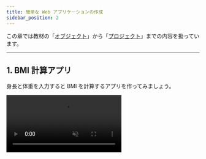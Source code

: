 ```yaml
---
title: 簡単な Web アプリケーションの作成
sidebar_position: 2
---
```



この章では教材の「[オブジェクト](/docs/trial-session/object/)」から「[プロジェクト](/docs/trial-session/project/)」までの内容を扱っています。

---

## 1. BMI 計算アプリ

身長と体重を入力すると BMI を計算するアプリを作ってみましょう。

<video src={bmiVideo} controls muted autoPlay loop />

### 解答例

<Answer>

```html title="index.html"
<h1>BMI計算アプリ</h1>
<p><input id="height" /> cm</p>
<p><input id="weight" /> kg</p>
<button id="calc-button">BMIを計算する</button>
<p>BMIは……</p>
<p id="answer">？？</p>
<p>です！</p>
```

```javascript title="script.js"
const height = document.getElementById("height");
const weight = document.getElementById("weight");

const calcButton = document.getElementById("calc-button");

const answer = document.getElementById("answer");

calcButton.onclick = () => {
  answer.textContent = weight.value / (height.value / 100) ** 2;
};
```

<ViewSource url={import.meta.url} path="_samples/bmi" />

</Answer>

---

## 2. 電卓アプリ

入力した 2 つの値の四則演算ができる、簡易的な計算アプリを作ってみましょう。

### ルール

- 2 つの数値と、演算子 `+`、`-`、`*`、`/` のうちいずれか 1 つを選択できます
- `計算` ボタンをクリックすると、計算結果が表示されます

<video src={calculatorVideo} controls muted autoPlay loop />

### STEP 1

まずは、数値の入力欄を作り、入力された値を取得してみましょう。

- 入力欄は `input` タグで作成できます。`type` 属性に `number` を指定することで、入力を数値のみに限定することができます。

  ```html title="index.html"
  <input id="number1" type="number" />
  ```

- 入力された数値は、`document.getElementById` 関数が返すオブジェクトの `value` プロパティに格納されています。
- ただし、文字列として格納されているので、四則演算を行うには数値に変換する必要があります。文字列を数値に変換するには、`Number()` を使います。

  ```javascript
  const number = Number("1"); // 1
  ```

- 2 つの入力欄とボタンを配置し、ボタンを押すと入力された 2 つの数の和が表示されるようにしてみましょう。

  ```html title="index.html"
  <input id="number1" type="number" />
  <input id="number2" type="number" />
  <button id="calculate-button" type="button">計算</button>
  <div id="result"></div>
  ```

  ```javascript title="script.js"
  const calculateButton = document.getElementById("calculate-button");
  const number1 = document.getElementById("number1");
  const number2 = document.getElementById("number2");
  const result = document.getElementById("result");

  function calculate() {
    const inputNumber1 = Number(number1.value);
    const inputNumber2 = Number(number2.value);
    result.textContent = inputNumber1 + inputNumber2;
  }
  calculateButton.onclick = calculate;
  ```

### STEP 2

次に、演算子を選択できるプルダウンメニューを作りましょう。

- プルダウンメニューは、`select` タグと `option` タグを使って実現できます。1 つ 1 つの選択肢を `option` タグで作成し、全体を `select` タグで囲みます。

  ```html title="index.html"
  <select id="fruit-select">
    <option value="strawberry">イチゴ</option>
    <option value="apple">リンゴ</option>
    <option value="banana">バナナ</option>
  </select>
  ```

- `select` 要素を `document.getElementById` 関数で取得します。返されたオブジェクトの `value` プロパティには、プルダウンメニューで選択されている選択肢の `value` 属性に指定されている文字列が格納されています。

  ```javascript title="script.js"
  const fruitSelect = document.getElementById("fruit-select");

  // "strawberry", "apple", "banana" のいずれか
  document.write(fruitSelect.value);
  ```

- 演算子 `+`、`-`、`*`、`/` の中から 1 つ選択できるプルダウンメニューを作り、選ばれた演算子に応じた計算結果が表示されるようにしましょう。
- 余裕がある人は、0 で割ろうとした時に計算結果の代わりにエラーメッセージが表示されるようにしてみましょう。

### 解答例

<Answer>

```html title="index.html"
<input id="number1" type="number" />
<select id="operator">
  <option value="+">+</option>
  <option value="-">-</option>
  <option value="*">*</option>
  <option value="/">/</option>
</select>
<input id="number2" type="number" />
<button id="calculate-button" type="button">計算</button>
<div id="result"></div>
```

```javascript title="script.js"
const calculateButton = document.getElementById("calculate-button");
const number1 = document.getElementById("number1");
const number2 = document.getElementById("number2");
const operator = document.getElementById("operator");
const result = document.getElementById("result");

function calculate() {
  const inputNumber1 = Number(number1.value);
  const inputNumber2 = Number(number2.value);
  if (operator.value === "/" && inputNumber2 === 0) {
    result.textContent = "0で割ることはできません。";
    result.style.color = "red";
  } else {
    if (operator.value === "+")
      result.textContent = inputNumber1 + inputNumber2;
    if (operator.value === "-")
      result.textContent = inputNumber1 - inputNumber2;
    if (operator.value === "*")
      result.textContent = inputNumber1 * inputNumber2;
    if (operator.value === "/")
      result.textContent = inputNumber1 / inputNumber2;
    result.style.color = "black";
  }
}
calculateButton.onclick = calculate;
```

<ViewSource url={import.meta.url} path="_samples/calculator" />

</Answer>

---

## 3. 成績改竄

田中君の成績を格納したオブジェクトがあります。

```javascript
let tanaka = {
  name: "田中",
  scores: {
    math: 80,
    science: 90,
  },
};
```

しかしながら田中君は、親に数学、理科の成績を高く見せたいと考えました。
下を満たすプログラムを作成して下さい。

- HTML を読み込むと、`成績:数学...80点、理科...90点` と表示される
- ボタンを押すと、`成績:数学...100点、理科...100点` と表示される
- ただし、JavaScript は `tanaka` オブジェクトのみを参照する。新しい成績格納オブジェクトを作ってはならない。

すなわち、

```javascript
HTML要素.textContent =
  "成績:数学..." +
  tanaka.scores.math +
  "点、理科..." +
  tanaka.scores.science +
  "点";
```

というコードを含めることを条件とします。

<video src={objectEventVideo} controls muted autoPlay loop />

### 解答例

<Answer>

```html title="index.html"
<div id="academic-performance">成績:数学...80点、理科...90点</div>
<button id="button" type="button">クリック</button>
```

```javascript title="script.js"
let tanaka = {
  name: "田中",
  scores: {
    math: 80,
    science: 90,
  },
};

function falsifyTanakaData() {
  tanaka.scores.math = 100;
  tanaka.scores.science = 100;
  const academicPerformance = document.getElementById("academic-performance");
  academicPerformance.textContent =
    "成績:数学..." +
    tanaka.scores.math +
    "点、理科..." +
    tanaka.scores.science +
    "点";
}

const trickbutton = document.getElementById("button");
trickbutton.onclick = falsifyTanakaData;
```

<ViewSource url={import.meta.url} path="_samples/object-event" />

</Answer>

---

## 4. 正方形の描画

枠内でクリックしたら正方形を描画するツールを作成してみましょう。

<video src={drawingVideo} controls muted autoPlay loop />

### ヒント

`canvas` 要素を用いることによって、ブラウザ上に図形や絵を描画することができます。
`canvas` 要素を `getElementById` 関数で呼び出し、`getContext` 関数を用いることによって図形の描画を行うことができます。

```html
<canvas id="canvas">描画用キャンバス</canvas>
```

```javascript
const canvas = document.getElementById("canvas");
const ctx = canvas.getContext("2d");
ctx.fillStyle = "green";
ctx.fillRect(10, 10, 100, 100);
```

<ViewSource url={import.meta.url} path="_samples/drawing/canvas-demo" />

また、DOM の onclick プロパティに格納された関数は、引数として [`MouseEvent` オブジェクト](https://developer.mozilla.org/ja/docs/Web/API/MouseEvent) を受け取ります。また、 [`MouseEvent#target` プロパティ](https://developer.mozilla.org/ja/docs/Web/API/Event/target)にアクセスすることで、ユーザーがクリックしたオブジェクトの情報などを取得することができます。

```html
<button id="button">押してください</button>
<div id="tag-name-display"></div>
<div id="display-x"></div>
<div id="display-y"></div>
```

```javascript
const button = document.getElementById("button");
const tagNameDisplay = document.getElementById("tag-name-display");
const displayX = document.getElementById("display-x");
const displayY = document.getElementById("display-y");

function displayNameAndLocation(e) {
  // e は event の略
  tagNameDisplay.textContent = e.target.tagName;
  displayX.textContent = e.pageX;
  displayY.textContent = e.pageY;
}

button.onclick = displayNameAndLocation;
```

<ViewSource url={import.meta.url} path="_samples/drawing/event-demo" />

### 解答例

<Answer>

```html title="index.html"
<canvas id="canvas" style="border: solid" width="360px" height="360px"
  >描画用キャンバス</canvas
>
<div>
  <button id="small-button">小</button>
</div>
<div>
  <button id="big-button">大</button>
</div>
```

```javascript title="script.js"
const canvas = document.getElementById("canvas");
const smallButton = document.getElementById("small-button");
const bigButton = document.getElementById("big-button");

const context = canvas.getContext("2d");
let isBig = false;

canvas.onclick = drawRect;

function drawRect(e) {
  const top = canvas.getBoundingClientRect().top;
  const left = canvas.getBoundingClientRect().left;
  context.fillStyle = "green";
  if (isBig) {
    context.fillRect(e.pageX - left - 10, e.pageY - top - 10, 20, 20);
  } else {
    context.fillRect(e.pageX - left - 5, e.pageY - top - 5, 10, 10);
  }
}

function swapSize() {
  isBig = !isBig;
}

smallButton.onclick = swapSize;

bigButton.onclick = swapSize;
```

<ViewSource url={import.meta.url} path="_samples/drawing/answer" />

</Answer>
